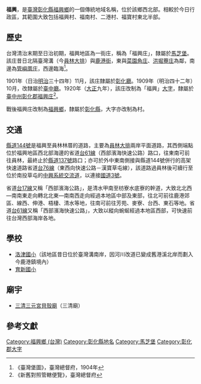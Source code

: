 {{noteTA　
|1 = zh-cn:庄; zh-hk:庄; zh-tw:庄;
}}
'''福興'''，是[[臺灣|臺灣]][[彰化縣|彰化縣]][[福興鄉_(臺灣)|福興鄉]]的一個傳統地域名稱，位於該鄉西北部。相較於今日行政區，其範圍大致包括福興村、福南村、二港村、福寶村東北半部。

==歷史==
台灣清治末期至日治初期，福興地區為一街庄，稱為「福興庄」，隸屬於[[馬芝堡|馬芝堡]]。該庄昔日北隔臺灣溝（今[[員林大排|員林大排]]）與[[鹿港_(大字)|鹿港街]]，東與[[菜園角庄|菜園角庄]]、[[洪堀藔庄|洪堀藔庄]]為鄰，南邊為[[管嶼厝庄|管嶼厝庄]]，西邊臨海<ref>《臺灣堡圖》，臺灣總督府，1904年</ref>。

1901年（日治[[明治|明治]]三十四年）11月，該庄隸屬於[[彰化廳|彰化廳]]。1909年（明治四十二年）10月，改隸屬於[[臺中廳|臺中廳]]。1920年（[[大正|大正]]九年），該庄改制為「福興」[[大字|大字]]，隸屬於[[臺中州|臺中州]][[彰化郡|彰化郡]][[福興庄|福興庄]]<ref>《新舊對照管轄便覽》，臺灣總督府</ref>。

戰後福興庄改制為[[福興鄉_(臺灣)|福興鄉]]，隸屬於[[彰化縣|彰化縣]]，大字亦改制為村。

==交通==
[[縣道144號|縣道144號]]是福興至員林林厝的道路，主要為[[員林大排|員林大排]]兩岸平面道路，其西側端點位於福興地區西北部海邊的省道[[台61線|台61線]]（西部濱海快速公路）路口，往東南可前往員林，最終止於[[縣道137號|縣道137號]]路口；亦可於外中東南側接與縣道144號併行的高架快速道路省道[[台76線|台76線]]（東西向快速公路－漢寶草屯線），該道路過員林後可續行至位於南投草屯的[[中興系統交流道|中興系統交流道]]，以連接[[福爾摩沙高速公路|國道3號]]。

省道[[台17線|台17線]]又稱「西部濱海公路」，是清水甲南至枋寮水底寮的幹道，大致北北西—南南東走向轉北北東—南南西走向經過本地區中部及東部，往北可前往鹿港郊區、線西、伸港、梧棲、清水等地，往南可前往芳苑、麥寮、台西、東石等地。省道[[台61線|台61線]]又稱「西部濱海快速公路」，大致以縱向蜿蜒經過本地區西部，可快速前往台灣西部海岸各地。

==學校==
*[[洛津國小|洛津國小]]（該地區昔日位於臺灣溝南岸，因河川改道已變成舊港溪北岸而劃入今鹿港鎮境內）
*[[育新國小|育新國小]]

==廟宇==
*[[三清三元宮貝殼廟|三清三元宮貝殼廟]]（三清廟）

==參考文獻==
{{reflist}}

{{彰化郡}}

[[Category:福興鄉_(台灣)|Category:福興鄉 (台灣)]]
[[Category:彰化縣地名|Category:彰化縣地名]]
[[Category:馬芝堡|Category:馬芝堡]]
[[Category:彰化郡大字|Category:彰化郡大字]]